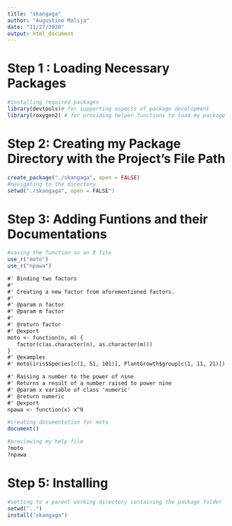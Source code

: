 ```yaml
---
title: "skangaga"
author: "Augustine Malija"
date: "11/27/2020"
output: html_document
---
```

# Step 1 : Loading Necessary Packages
```r
#installing required packages
library(devtools)# for supporting aspects of package development
library(roxygen2) # for providing helper functions to load my package
```

# Step 2: Creating my Package Directory with the Project's File Path
```r
create_package("./skangaga", open = FALSE)
#navigating to the directory
setwd("./skangaga", open = FALSE")
```

# Step 3: Adding Funtions and their Documentations

```r
#saving the function as an R file
use_r("moto")
use_r("npawa")
```


```txt
#' Binding two factors
#'
#' Creating a new factor from aforementioned factors.
#'
#' @param n factor
#' @param m factor
#'
#' @return factor
#' @export
moto <- function(n, m) {
   factor(c(as.character(n), as.character(m)))
}
#' @examples
#' moto(iris$Species[c(1, 51, 101)], PlantGrowth$group[c(1, 11, 21)])
```

```txt
#' Raising a number to the power of nine
#' Returns a result of a number raised to power nine
#' @param x variable of class 'numeric'
#' @return numeric
#' @export
npawa <- function(x) x^9
```


```r
#creating documentation for moto
document()
```


```r
#previewing my help file
?moto
?npawa
```

# Step 5: Installing
```r
#setting to a parent working directory containing the package folder
setwd("..") 
install("skangaga")
```

